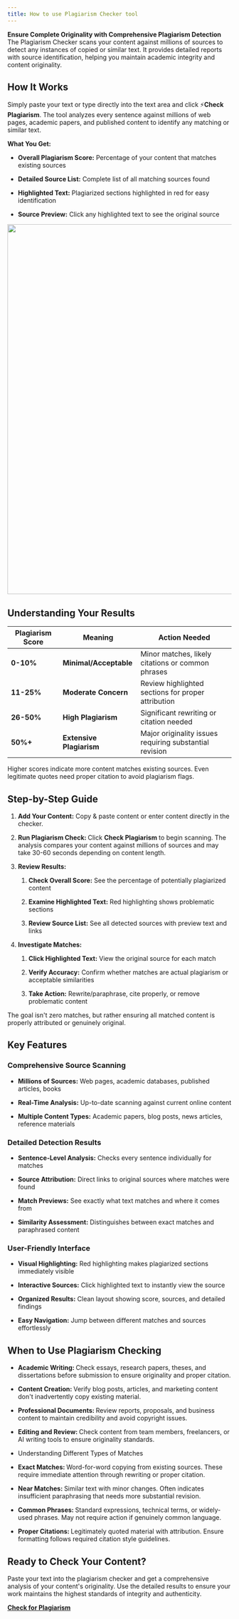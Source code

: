 ```yaml
---
title: How to use Plagiarism Checker tool
---
```

**Ensure Complete Originality with Comprehensive Plagiarism Detection**\
The Plagiarism Checker scans your content against millions of sources to detect any instances of copied or similar text. It provides detailed reports with source identification, helping you maintain academic integrity and content originality.

## How It Works

Simply paste your text or type directly into the text area and click ⚡**Check Plagiarism**. The tool analyzes every sentence against millions of web pages, academic papers, and published content to identify any matching or similar text.

**What You Get:**

- **Overall Plagiarism Score:** Percentage of your content that matches existing sources

- **Detailed Source List:** Complete list of all matching sources found

- **Highlighted Text:** Plagiarized sections highlighted in red for easy identification

- **Source Preview:** Click any highlighted text to see the original source

<Image uid="abb6731e-9801-4ce7-950a-02f40b65a974" src="https://fdjsuzcsbmpqsraaooua.supabase.co/storage/v1/object/public/documentation-images/org-3c59c0be-2a43-4f58-bb93-be20f1c05215/doc-02bc87e1-b3eb-4bc8-a539-0eb8f60ca9e9/1756471064415-con5vhus2g6-plag-checker.png" width="1431" height="829" alt="" />

## Understanding Your Results

| Plagiarism Score | Meaning                  | Action Needed                                           |
| ---------------- | ------------------------ | ------------------------------------------------------- |
| **0-10%**        | **Minimal/Acceptable**   | Minor matches, likely citations or common phrases       |
| **11-25%**       | **Moderate Concern**     | Review highlighted sections for proper attribution      |
| **26-50%**       | **High Plagiarism**      | Significant rewriting or citation needed                |
| **50%+**         | **Extensive Plagiarism** | Major originality issues requiring substantial revision |

<Callout uid="df0188f9-f537-4a89-a9d7-1ade6cfa98bf" kind="warning" collapsed="false">
  Higher scores indicate more content matches existing sources. Even legitimate quotes need proper citation to avoid plagiarism flags.
</Callout>

## Step-by-Step Guide

1. **Add Your Content:** Copy & paste content or enter content directly in the checker.

2. **Run Plagiarism Check:&#x20;**&#x43;lick **Check Plagiarism** to begin scanning. The analysis compares your content against millions of sources and may take 30-60 seconds depending on content length.

3. **Review Results:&#x20;**

   1. **Check Overall Score:** See the percentage of potentially plagiarized content

   2. **Examine Highlighted Text:** Red highlighting shows problematic sections

   3. **Review Source List:** See all detected sources with preview text and links

4. **Investigate Matches:**

   1. **Click Highlighted Text:** View the original source for each match

   2. **Verify Accuracy:** Confirm whether matches are actual plagiarism or acceptable similarities

   3. **Take Action:** Rewrite/paraphrase, cite properly, or remove problematic content

<Callout uid="c9004e33-aedb-4579-9a67-b47ec1c9f6aa" kind="note" collapsed="false">
  The goal isn't zero matches, but rather ensuring all matched content is properly attributed or genuinely original.
</Callout>

## Key Features

### **Comprehensive Source Scanning**

- **Millions of Sources:** Web pages, academic databases, published articles, books

- **Real-Time Analysis:** Up-to-date scanning against current online content

- **Multiple Content Types:** Academic papers, blog posts, news articles, reference materials

### **Detailed Detection Results**

- **Sentence-Level Analysis:** Checks every sentence individually for matches

- **Source Attribution:** Direct links to original sources where matches were found

- **Match Previews:** See exactly what text matches and where it comes from

- **Similarity Assessment:** Distinguishes between exact matches and paraphrased content

### **User-Friendly Interface**

- **Visual Highlighting:** Red highlighting makes plagiarized sections immediately visible

- **Interactive Sources:** Click highlighted text to instantly view the source

- **Organized Results:** Clean layout showing score, sources, and detailed findings

- **Easy Navigation:** Jump between different matches and sources effortlessly

## When to Use Plagiarism Checking

- **Academic Writing:&#x20;**&#x43;heck essays, research papers, theses, and dissertations before submission to ensure originality and proper citation.

- **Content Creation:&#x20;**&#x56;erify blog posts, articles, and marketing content don't inadvertently copy existing material.

- **Professional Documents:&#x20;**&#x52;eview reports, proposals, and business content to maintain credibility and avoid copyright issues.

- **Editing and Review:&#x20;**&#x43;heck content from team members, freelancers, or AI writing tools to ensure originality standards.

- Understanding Different Types of Matches

- **Exact Matches:&#x20;**&#x57;ord-for-word copying from existing sources. These require immediate attention through rewriting or proper citation.

- **Near Matches:&#x20;**&#x53;imilar text with minor changes. Often indicates insufficient paraphrasing that needs more substantial revision.

- **Common Phrases:&#x20;**&#x53;tandard expressions, technical terms, or widely-used phrases. May not require action if genuinely common language.

- **Proper Citations:&#x20;**&#x4C;egitimately quoted material with attribution. Ensure formatting follows required citation style guidelines.

## Ready to Check Your Content?

Paste your text into the plagiarism checker and get a comprehensive analysis of your content's originality. Use the detailed results to ensure your work maintains the highest standards of integrity and authenticity.

[**Check for Plagiarism**](https://humanizeai.com/plagiarism-checker/)
